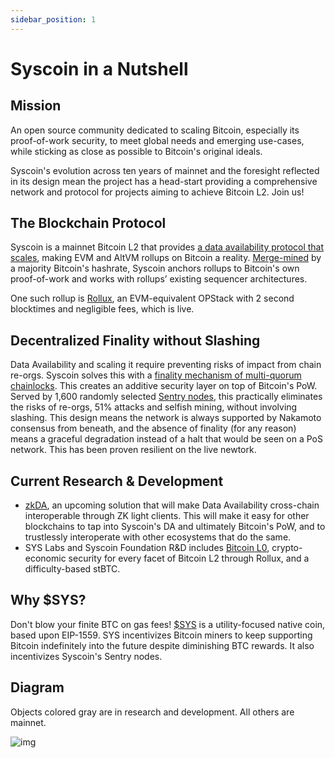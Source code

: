 ```yaml
---
sidebar_position: 1
---
```

# Syscoin in a Nutshell

## Mission

An open source community dedicated to scaling Bitcoin, especially its proof-of-work security, to meet global needs and emerging use-cases, while sticking as close as possible to Bitcoin's original ideals.

Syscoin's evolution across ten years of mainnet and the foresight reflected in its design mean the project has a head-start providing a comprehensive network and protocol for projects aiming to achieve Bitcoin L2. Join us!

## The Blockchain Protocol

Syscoin is a mainnet Bitcoin L2 that provides [a data availability protocol that scales](/docs/tech/poda), making EVM and AltVM rollups on Bitcoin a reality. [Merge-mined](/docs/tech/merged-mining) by a majority Bitcoin's hashrate, Syscoin anchors rollups to Bitcoin's own proof-of-work and works with rollups’ existing sequencer architectures. 

One such rollup is [Rollux](https://rollux.com), an EVM-equivalent OPStack with 2 second blocktimes and negligible fees, which is live.

## Decentralized Finality without Slashing

Data Availability and scaling it require preventing risks of impact from chain re-orgs. Syscoin solves this with a [finality mechanism of multi-quorum chainlocks](/docs/tech/finality). This creates an additive security layer on top of Bitcoin's PoW. Served by 1,600 randomly selected [Sentry nodes](/docs/tech/sentrynodes), this practically eliminates the risks of re-orgs, 51% attacks and selfish mining, without involving slashing. This design means the network is always supported by Nakamoto consensus from beneath, and the absence of finality (for any reason) means a graceful degradation instead of a halt that would be seen on a PoS network. This has been proven resilient on the live newtork.

## Current Research & Development

- [zkDA](https://syscoin.org/news/introducing-zkda), an upcoming solution that will make Data Availability cross-chain interoperable through ZK light clients. This will make it easy for other blockchains to tap into Syscoin's DA and ultimately Bitcoin's PoW, and to trustlessly interoperate with other ecosystems that do the same.
- SYS Labs and Syscoin Foundation R&D includes [Bitcoin L0](https://jsidhu.medium.com/rollux-creating-a-new-layer-0-for-bitcoin-modularity-e2d737c99168), crypto-economic security for every facet of Bitcoin L2 through Rollux, and a difficulty-based stBTC.

## Why $SYS?

Don't blow your finite BTC on gas fees! [$SYS](https://syscoin.org/get-sys) is a utility-focused native coin, based upon EIP-1559. SYS incentivizes Bitcoin miners to keep supporting Bitcoin indefinitely into the future despite diminishing BTC rewards. It also incentivizes Syscoin's Sentry nodes.

## Diagram

Objects colored gray are in research and development. All others are mainnet.

![img](../../images/diagram_SyscoinOverallDesign.png)